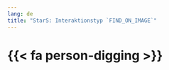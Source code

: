 ```yaml
---
lang: de
title: "StarS: Interaktionstyp `FIND_ON_IMAGE`"
---
```


# {{< fa person-digging >}}{.alert .alert-warning}